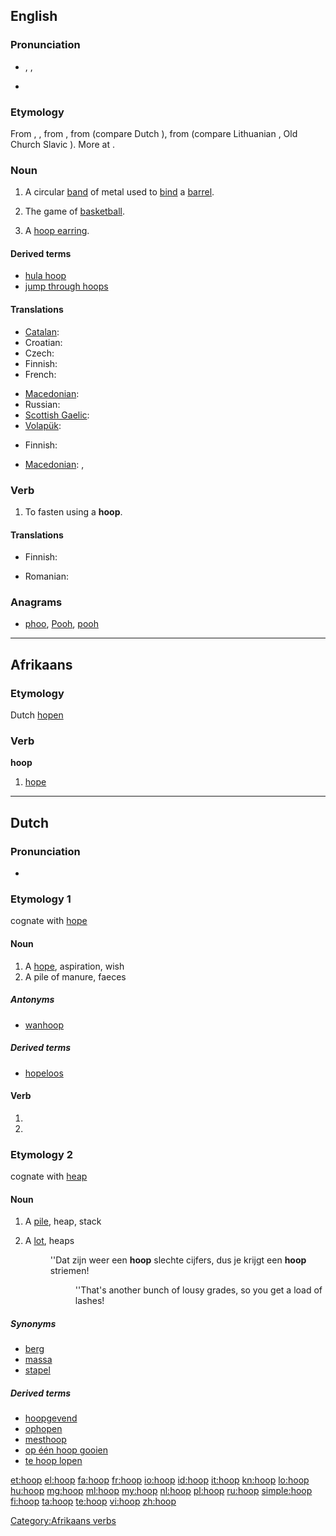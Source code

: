 {{also|Hoop}}
==English==
{{wikipedia}}

===Pronunciation===
* {{enPR|ho͞op}}, {{IPA|/huːp/}}, {{SAMPA|/hu:p/}}
* {{rhymes|uːp}}

===Etymology===
From {{etyl|enm}} {{term|hoop|lang=enm}}, {{term|hoope|lang=enm}}, from {{etyl|ang}} {{term|hop|hōp|mound, raised land", in combination, also "circular object|lang=ang}}, from {{proto|Germanic|hōpan|bend, bow, arch|lang=en}} (compare Dutch {{term|hoep|lang=nl}}), from {{proto|Indo-European|kāb-|to bend|lang=en}} (compare Lithuanian {{term|kabė||hook|lang=lt}}, Old Church Slavic {{term|||tr=kǫpŭ|hill, island|lang=cu}}). More at {{l|en|camp}}.

===Noun===
{{en-noun}}

# A circular [[band]] of metal used to [[bind]] a [[barrel]].
# {{italbrac|plural}} The game of [[basketball]].
# A [[hoop earring]].

====Derived terms====
* [[hula hoop]]
* [[jump through hoops]]

====Translations====
{{trans-top|circular band of metal used to bind a barrel}}
* [[Catalan]]: {{t|ca|cèrcol|m}}
* Croatian: {{t-|hr|obruč|m|alt=ȍbrūč}}
* Czech: {{t-|cs|obruč|f}}
* Finnish: {{t-|fi|vanne}}
* French: {{t|fr|cercle|m}}
{{trans-mid}}
* [[Macedonian]]: {{t|mk|обрач|m|tr=óbrač}}
* Russian: {{t+|ru|обруч|m|tr=óbruč}}
* [[Scottish Gaelic]]: {{t-|gd|cearcall|m|xs=Scottish Gaelic}}
* [[Volapük]]: {{t|vo|tübatan}}
{{trans-bottom}}

{{trans-top|hoops: basketball}}
* Finnish: {{t+|fi|koris}}
{{trans-mid}}
* [[Macedonian]]: {{t-|mk|кош|m|tr=koš}}, {{t|mk|обрач|m|tr=óbrač}}
{{trans-bottom}}

{{trans-see|hoop earring}}

===Verb===
{{en-verb}}

# To fasten using a '''hoop'''.

====Translations====
{{trans-top|to fasten with hoop}}
* Finnish: {{t-|fi|vannehtia}}
{{trans-mid}}
* Romanian: {{t-|ro|fereca}}
{{trans-bottom}}

===Anagrams===
* [[phoo#English|phoo]], [[Pooh#English|Pooh]], [[pooh#English|pooh]]

----

==Afrikaans==

===Etymology===
Dutch [[hopen]]

===Verb===
'''hoop'''

# [[hope]]

[[Category:Afrikaans verbs]]

----

==Dutch==

===Pronunciation===
* {{IPA|/ɦoːp/|lang=nl}}

===Etymology 1===
cognate with [[hope]]

====Noun====
{{nl-noun|g=c|hopen|hoopje}}

# A [[hope]], aspiration, wish
# A pile of manure, faeces

=====Antonyms=====
* {{sense|hope}} [[wanhoop]]

=====Derived terms=====
* [[hopeloos]]

====Verb====
{{infl|nl}}

# {{nl-verb-form|p=1|n=sg|t=pres|m=ind|hopen}}
# {{nl-verb-form|m=imp|hopen}}

===Etymology 2===
cognate with [[heap]]

====Noun====
{{nl-noun|hopen|hoopje|hoopjes}}

# A [[pile]], heap, stack
# {{figuratively}} A [[lot]], heaps
#: ''Dat zijn weer een '''hoop''' slechte cijfers, dus je krijgt een '''hoop''' striemen!
#:: ''That's another bunch of lousy grades, so you get a load of lashes!

=====Synonyms=====
* [[berg]]
* [[massa]]
* [[stapel]]

=====Derived terms=====
* [[hoopgevend]]
* [[ophopen]]
* [[mesthoop]]
* [[op één hoop gooien]]
* [[te hoop lopen]]

[[et:hoop]]
[[el:hoop]]
[[fa:hoop]]
[[fr:hoop]]
[[io:hoop]]
[[id:hoop]]
[[it:hoop]]
[[kn:hoop]]
[[lo:hoop]]
[[hu:hoop]]
[[mg:hoop]]
[[ml:hoop]]
[[my:hoop]]
[[nl:hoop]]
[[pl:hoop]]
[[ru:hoop]]
[[simple:hoop]]
[[fi:hoop]]
[[ta:hoop]]
[[te:hoop]]
[[vi:hoop]]
[[zh:hoop]]